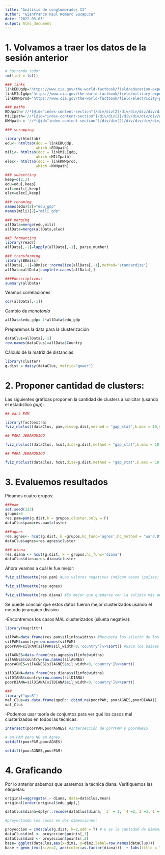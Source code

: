 ```yaml
---
title: "Análisis de conglomerados II"
author: "Gianfranco Raúl Romero Sucapuca"
date: '2022-06-03'
output: html_document
---
```


# 1. Volvamos a traer los datos de la sesión anterior

```r
# borrando todo:
rm(list = ls())

### links
linkEDUgdp="https://www.cia.gov/the-world-factbook/field/education-expenditures/country-comparison"
linkMILIgdp="https://www.cia.gov/the-world-factbook/field/military-expenditures/country-comparison"
linkKWHprod="https://www.cia.gov/the-world-factbook/field/electricity-production/country-comparison"

### paths
EDUpath='//*[@id="index-content-section"]/div/div[2]/div/div/div/div/div/table'
MILIpath='//*[@id="index-content-section"]/div/div[2]/div/div/div/div/div/table'
KWHpath = '//*[@id="index-content-section"]/div/div[2]/div/div/div/div/div/table'

### scrapping

library(htmltab)
edu<- htmltab(doc = linkEDUgdp,
              which =EDUpath)
mili<- htmltab(doc = linkMILIgdp,
              which =MILIpath)
elec<- htmltab(doc = linkKWHprod,
              which =KWHpath)

### subsetting
keep=c(2,3)
edu=edu[,keep]
mili=mili[,keep]
elec=elec[,keep]

### renaming
names(edu)[2]="edu_gdp"
names(mili)[2]="mili_gdp"

### merging
allData=merge(edu,mili)
allData=merge(allData,elec)

##3 formatting
library(readr)
allData[,-1]=lapply(allData[,-1], parse_number)

### transforming
library(BBmisc)
allData[,-1]=BBmisc::normalize(allData[,-1],method='standardize')
allData=allData[complete.cases(allData),]

####descriptivos:
summary(allData)
```

Veamos correlaciones

```r
cor(allData[,-1])
```

Cambio de *monotonía*

```r
allData$edu_gdp=-1*allData$edu_gdp
```

Preparemos la data para la clusterización

```r
dataClus=allData[,-1]
row.names(dataClus)=allData$Country
```

Cálculo de la matriz de distancias:

```r
library(cluster)
g.dist = daisy(dataClus, metric="gower")
```

# 2. Proponer cantidad de clusters:

Las siguientes gráficas proponen la cantidad de clusters a solicitar (usando el estadístico *gap*):

```r
## para PAM

library(factoextra)
fviz_nbclust(dataClus, pam,diss=g.dist,method = "gap_stat",k.max = 10,verbose = F)
```

```r
## PARA JERARQUICO

fviz_nbclust(dataClus, hcut,diss=g.dist,method = "gap_stat",k.max = 10,verbose = F,hc_func = "agnes")
```

```r
## PARA JERARQUICO

fviz_nbclust(dataClus, hcut,diss=g.dist,method = "gap_stat",k.max = 10,verbose = F,hc_func = "diana") #Se busca el lugar donde la línea baja, y se escoge el valor inmediatamente anteiror a la bajada #En este caso, nos sugiere 5, pero como el valor es muy similar a 4, probamos con 4 clusters
```

# 3. Evaluemos resultados

Pidamos cuatro grupos:

```r
###pam
set.seed(123)
grupos=4
res.pam=pam(g.dist,k = grupos,cluster.only = F)
dataClus$pam=res.pam$cluster

###agnes
res.agnes<- hcut(g.dist, k =grupos,hc_func='agnes',hc_method = "ward.D")
dataClus$agnes=res.agnes$cluster

### diana
res.diana <- hcut(g.dist, k = grupos,hc_func='diana')
dataClus$diana=res.diana$cluster
```

Ahora veamos a cuál le fue mejor:

```r
fviz_silhouette(res.pam) #Los valores negativos indican casos (países) que no deberían estar ahí #Los que son menores pero positivos indican que quizás no debería estar ahí, peor es mejor que este ahí que en otro cluster
```

```r
fviz_silhouette(res.agnes)
```

```r
fviz_silhouette(res.diana) #Es mejor que quedarse con la sulieta más ancha. En este caso, el ancho promedio de diana es 0.41, el mayor, por lo que nos quedamos con este método de conglomeración #Además, no tiene valores negativos, a diferencia de los otros dos #Una vez han pasado el filtro del promedio de la silueta y los negativos, podríamos ver que tanto sse acumulan los casos en cierto cluster
```

Se puede concluir que estos datos fueron mejor clusterizados usando el metodo jerarquico divisivo.

-Encontremos los casos MAL clusterizados (silueta negativa):

```r
library(magrittr)

silPAM=data.frame(res.pam$silinfo$widths) #Recupera los silwith de los gráficos anteirores
silPAM$country=row.names(silPAM)
poorPAM=silPAM[silPAM$sil_width<0,'country']%>%sort() #Saca los países que fueron negativos

silAGNES=data.frame(res.agnes$silinfo$widths)
silAGNES$country=row.names(silAGNES)
poorAGNES=silAGNES[silAGNES$sil_width<0,'country']%>%sort()

silDIANA=data.frame(res.diana$silinfo$widths)
silDIANA$country=row.names(silDIANA)
poorDIANA=silDIANA[silDIANA$sil_width<0,'country']%>%sort()

###
library("qpcR") 
mal_Clus=as.data.frame(qpcR:::cbind.na(poorPAM, poorAGNES,poorDIANA))
mal_Clus
```

-Podemos usar teoría de conjuntos para ver qué los casos mal clusterizados en todos las técnicas:

```r
intersect(poorPAM,poorAGNES) #Intersección de porrPAM y poorAGNES
```

```r
# en PAM pero NO en Agnes
setdiff(poorPAM,poorAGNES)
```

```r
setdiff(poorAGNES,poorPAM)
```

# 4. Graficando

Por lo anterior sabemos que usaremos la técnica diana. Verifiquemos las etiquetas:

```r
original=aggregate(.~ diana, data=dataClus,mean)
original[order(original$edu_gdp),]
```

```r
dataClus$diana=dplyr::recode(dataClus$diana, `3` = 1, `4`=2,`2`=3,`1`=4)
```


```r
#proyectando los casos en dos dimensiones:

proyeccion = cmdscale(g.dist, k=2,add = T) # k es la cantidad de dimensiones
dataClus$dim1 <- proyeccion$points[,1]
dataClus$dim2 <- proyeccion$points[,2]
base= ggplot(dataClus,aes(x=dim1, y=dim2,label=row.names(dataClus))) 
base + geom_text(size=2, aes(color=as.factor(diana)))  + labs(title = "DIANA") 
```

















